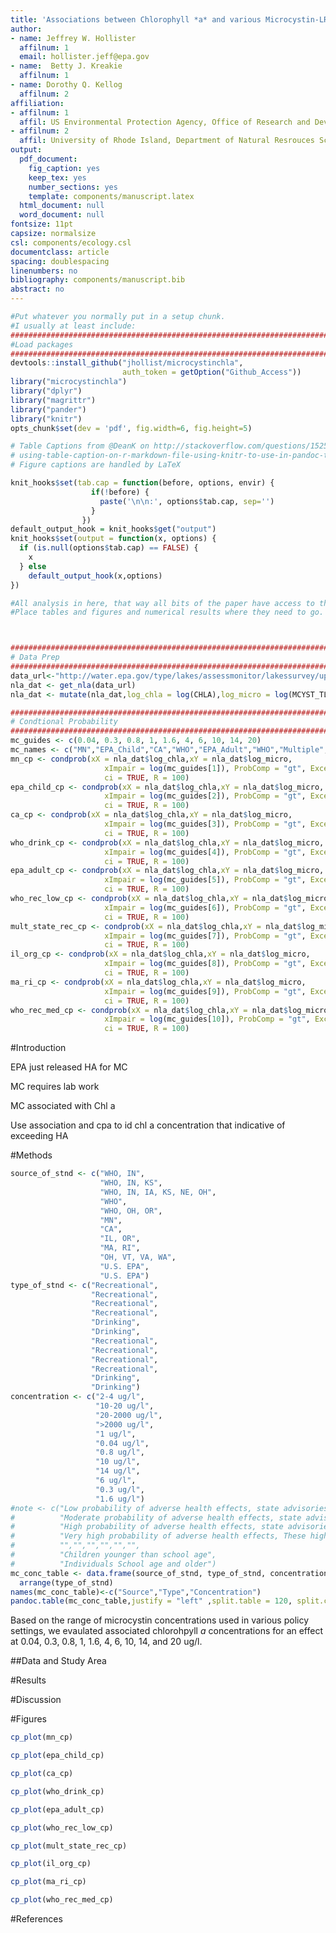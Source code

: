 ```yaml
---
title: 'Associations between Chlorophyll *a* and various Microcystin-LR Health Advisory Concentrations'
author:  
- name: Jeffrey W. Hollister
  affilnum: 1
  email: hollister.jeff@epa.gov
- name:  Betty J. Kreakie
  affilnum: 1
- name: Dorothy Q. Kellog
  affilnum: 2
affiliation:
- affilnum: 1
  affil: US Environmental Protection Agency, Office of Research and Development, National Health and Environmental Effects Research Laboratory, Atlantic Ecology Division, 27 Tarzwell Drive  Narragansett, RI, 02882, USA
- affilnum: 2
  affil: University of Rhode Island, Department of Natural Resrouces Science, Kingston, RI, 02882, USA
output:
  pdf_document:
    fig_caption: yes
    keep_tex: yes
    number_sections: yes
    template: components/manuscript.latex
  html_document: null
  word_document: null
fontsize: 11pt
capsize: normalsize
csl: components/ecology.csl
documentclass: article
spacing: doublespacing
linenumbers: no
bibliography: components/manuscript.bib
abstract: no
---
```


<!--
%\VignetteEngine{knitr::rmarkdown}
%\VignetteIndexEntry{Microsystin Chlorophyll Manusript}
-->

```r
#Put whatever you normally put in a setup chunk.
#I usually at least include:
################################################################################
#Load packages
################################################################################
devtools::install_github("jhollist/microcystinchla",
                         auth_token = getOption("Github_Access"))
library("microcystinchla")
library("dplyr")
library("magrittr")
library("pander")
library("knitr")
opts_chunk$set(dev = 'pdf', fig.width=6, fig.height=5)

# Table Captions from @DeanK on http://stackoverflow.com/questions/15258233/
# using-table-caption-on-r-markdown-file-using-knitr-to-use-in-pandoc-to-convert-t
# Figure captions are handled by LaTeX

knit_hooks$set(tab.cap = function(before, options, envir) {
                  if(!before) { 
                    paste('\n\n:', options$tab.cap, sep='') 
                  }
                })
default_output_hook = knit_hooks$get("output")
knit_hooks$set(output = function(x, options) {
  if (is.null(options$tab.cap) == FALSE) {
    x
  } else
    default_output_hook(x,options)
})
```

```r
#All analysis in here, that way all bits of the paper have access to the final objects
#Place tables and figures and numerical results where they need to go.



################################################################################
# Data Prep
################################################################################
data_url<-"http://water.epa.gov/type/lakes/assessmonitor/lakessurvey/upload/NLA2007_Recreational_ConditionEstimates_20091123.csv"
nla_dat <- get_nla(data_url)
nla_dat <- mutate(nla_dat,log_chla = log(CHLA),log_micro = log(MCYST_TL_UGL))

################################################################################
# Condtional Probability
################################################################################
mc_guides <- c(0.04, 0.3, 0.8, 1, 1.6, 4, 6, 10, 14, 20)
mc_names <- c("MN","EPA_Child","CA","WHO","EPA_Adult","WHO","Multiple","Multiple","Mulitple","Multiple")
mn_cp <- condprob(xX = nla_dat$log_chla,xY = nla_dat$log_micro, 
                     xImpair = log(mc_guides[1]), ProbComp = "gt", Exceed = "gte",
                     ci = TRUE, R = 100)
epa_child_cp <- condprob(xX = nla_dat$log_chla,xY = nla_dat$log_micro, 
                     xImpair = log(mc_guides[2]), ProbComp = "gt", Exceed = "gte",
                     ci = TRUE, R = 100)
ca_cp <- condprob(xX = nla_dat$log_chla,xY = nla_dat$log_micro, 
                     xImpair = log(mc_guides[3]), ProbComp = "gt", Exceed = "gte",
                     ci = TRUE, R = 100)
who_drink_cp <- condprob(xX = nla_dat$log_chla,xY = nla_dat$log_micro, 
                     xImpair = log(mc_guides[4]), ProbComp = "gt", Exceed = "gte",
                     ci = TRUE, R = 100)
epa_adult_cp <- condprob(xX = nla_dat$log_chla,xY = nla_dat$log_micro, 
                     xImpair = log(mc_guides[5]), ProbComp = "gt", Exceed = "gte",
                     ci = TRUE, R = 100)
who_rec_low_cp <- condprob(xX = nla_dat$log_chla,xY = nla_dat$log_micro, 
                     xImpair = log(mc_guides[6]), ProbComp = "gt", Exceed = "gte",
                     ci = TRUE, R = 100)
mult_state_rec_cp <- condprob(xX = nla_dat$log_chla,xY = nla_dat$log_micro, 
                     xImpair = log(mc_guides[7]), ProbComp = "gt", Exceed = "gte",
                     ci = TRUE, R = 100)
il_org_cp <- condprob(xX = nla_dat$log_chla,xY = nla_dat$log_micro, 
                     xImpair = log(mc_guides[8]), ProbComp = "gt", Exceed = "gte",
                     ci = TRUE, R = 100)
ma_ri_cp <- condprob(xX = nla_dat$log_chla,xY = nla_dat$log_micro, 
                     xImpair = log(mc_guides[9]), ProbComp = "gt", Exceed = "gte",
                     ci = TRUE, R = 100)
who_rec_med_cp <- condprob(xX = nla_dat$log_chla,xY = nla_dat$log_micro, 
                     xImpair = log(mc_guides[10]), ProbComp = "gt", Exceed = "gte",
                     ci = TRUE, R = 100)

```


\singlespace

\vspace{2mm}\hrule

<!-- Abstract is being wrapped in latex here so that all analysis can be run in the chunk above and the results reproducibly referenced in the abstract. -->


\vspace{3mm}\hrule
\doublespace

#Introduction

EPA just released HA for MC

MC requires lab work

MC associated with Chl a

Use association and cpa to id chl a concentration that indicative of exceeding HA



#Methods

```r
source_of_stnd <- c("WHO, IN",
                    "WHO, IN, KS",
                    "WHO, IN, IA, KS, NE, OH",
                    "WHO",
                    "WHO, OH, OR",
                    "MN",
                    "CA",
                    "IL, OR",
                    "MA, RI",
                    "OH, VT, VA, WA",
                    "U.S. EPA",
                    "U.S. EPA")
type_of_stnd <- c("Recreational",
                  "Recreational",
                  "Recreational",
                  "Recreational",
                  "Drinking",
                  "Drinking",
                  "Recreational",
                  "Recreational",
                  "Recreational",
                  "Recreational",
                  "Drinking",
                  "Drinking")
concentration <- c("2-4 ug/l",
                   "10-20 ug/l",
                   "20-2000 ug/l",
                   ">2000 ug/l",
                   "1 ug/l",
                   "0.04 ug/l",
                   "0.8 ug/l",
                   "10 ug/l",
                   "14 ug/l",
                   "6 ug/l",
                   "0.3 ug/l",
                   "1.6 ug/l")
#note <- c("Low probability of adverse health effects, state advisories",
#          "Moderate probability of adverse health effects, state advisories",
#          "High probability of adverse health effects, state advisories, These higher #concentrations typically only seen in visible scums/algal mats",
#          "Very high probability of adverse health effects, These higher concentrations #typically only seen in visible scums/algal mats",
#          "","","","","","",
#          "Children younger than school age",
#          "Individuals School age and older")
mc_conc_table <- data.frame(source_of_stnd, type_of_stnd, concentration) %>%
  arrange(type_of_stnd)
names(mc_conc_table)<-c("Source","Type","Concentration")
pandoc.table(mc_conc_table,justify = "left" ,split.table = 120, split.cells  = c(20,20,20))
```

Based on the range of microcystin concentrations used in various policy settings, we evaulated associated chlorohpyll *a* concentrations for an effect at 0.04, 0.3, 0.8, 1, 1.6, 4, 6, 10, 14, and 20 ug/l.   

##Data and Study Area

#Results


#Discussion

#Figures


```r
cp_plot(mn_cp)
```

\newpage

```r
cp_plot(epa_child_cp)
```


```r
cp_plot(ca_cp)
```

\newpage

```r
cp_plot(who_drink_cp)
```

\newpage

```r
cp_plot(epa_adult_cp)
```

\newpage

```r
cp_plot(who_rec_low_cp)
```

\newpage

```r
cp_plot(mult_state_rec_cp)
```

\newpage

```r
cp_plot(il_org_cp)
```

\newpage

```r
cp_plot(ma_ri_cp)
```

\newpage

```r
cp_plot(who_rec_med_cp)
```

\newpage

#References